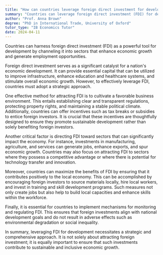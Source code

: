 ```yaml
---
title: "How can countries leverage foreign direct investment for development?"
summary: "Countries can leverage foreign direct investment (FDI) for development by attracting it to sectors that boost economic growth and create jobs."
author: "Prof. Anna Brown"
degree: "PhD in International Trade, University of Oxford"
tutor_type: "IB Economics Tutor"
date: 2024-04-11
---
```


Countries can harness foreign direct investment (FDI) as a powerful tool for development by channeling it into sectors that enhance economic growth and generate employment opportunities.

Foreign direct investment serves as a significant catalyst for a nation's economic development. It can provide essential capital that can be utilized to improve infrastructure, enhance education and healthcare systems, and stimulate overall economic growth. However, to effectively leverage FDI, countries must adopt a strategic approach.

One effective method for attracting FDI is to cultivate a favorable business environment. This entails establishing clear and transparent regulations, protecting property rights, and maintaining a stable political climate. Additionally, countries can offer incentives such as tax breaks or subsidies to entice foreign investors. It is crucial that these incentives are thoughtfully designed to ensure they promote sustainable development rather than solely benefiting foreign investors.

Another critical factor is directing FDI toward sectors that can significantly impact the economy. For instance, investments in manufacturing, agriculture, and services can generate jobs, enhance exports, and spur economic growth. Countries may also focus on attracting FDI to sectors where they possess a competitive advantage or where there is potential for technology transfer and innovation.

Moreover, countries can maximize the benefits of FDI by ensuring that it contributes positively to the local economy. This can be accomplished by encouraging foreign investors to source materials locally, hire local workers, and invest in training and skill development programs. Such measures not only create jobs but also help to build local capacities and enhance skills within the workforce.

Finally, it is essential for countries to implement mechanisms for monitoring and regulating FDI. This ensures that foreign investments align with national development goals and do not result in adverse effects such as environmental degradation or social inequality.

In summary, leveraging FDI for development necessitates a strategic and comprehensive approach. It is not solely about attracting foreign investment; it is equally important to ensure that such investments contribute to sustainable and inclusive economic growth.
    